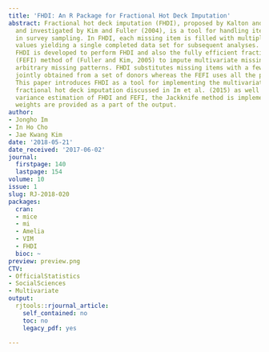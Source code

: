 ```yaml
---
title: 'FHDI: An R Package for Fractional Hot Deck Imputation'
abstract: Fractional hot deck imputation (FHDI), proposed by Kalton and Kish (1984)
  and investigated by Kim and Fuller (2004), is a tool for handling item nonresponse
  in survey sampling. In FHDI, each missing item is filled with multiple observed
  values yielding a single completed data set for subsequent analyses. An R package
  FHDI is developed to perform FHDI and also the fully efficient fractional imputation
  (FEFI) method of (Fuller and Kim, 2005) to impute multivariate missing data with
  arbitrary missing patterns. FHDI substitutes missing items with a few observed values
  jointly obtained from a set of donors whereas the FEFI uses all the possible donors.
  This paper introduces FHDI as a tool for implementing the multivariate version of
  fractional hot deck imputation discussed in Im et al. (2015) as well as FEFI. For
  variance estimation of FHDI and FEFI, the Jackknife method is implemented, and replicated
  weights are provided as a part of the output.
author:
- Jongho Im
- In Ho Cho
- Jae Kwang Kim
date: '2018-05-21'
date_received: '2017-06-02'
journal:
  firstpage: 140
  lastpage: 154
volume: 10
issue: 1
slug: RJ-2018-020
packages:
  cran:
  - mice
  - mi
  - Amelia
  - VIM
  - FHDI
  bioc: ~
preview: preview.png
CTV:
- OfficialStatistics
- SocialSciences
- Multivariate
output:
  rjtools::rjournal_article:
    self_contained: no
    toc: no
    legacy_pdf: yes

---
```

